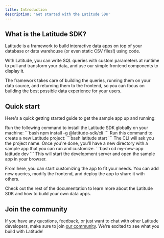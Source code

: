```yaml
---
title: Introduction
description: 'Get started with the Latitude SDK'
---
```


## What is the Latitude SDK?

Latitude is a framework to build interactive data apps on top of your database or data warehouse (or even static CSV files!) using code.

With Latitude, you can write SQL queries with custom parameters at runtime to pull and transform your data, and use our simple frontend components to display it.

The framework takes care of building the queries, running them on your data source, and returning them to the frontend, so you can focus on building the best possible data experience for your users.

## Quick start

Here's a quick getting started guide to get the sample app up and running:

<Steps>
  <Step title="Install Latitude SDK">
    Run the following command to install the Latitude SDK globally on your machine:
    ```bash
    npm install -g @latitude-sdk/cli
    ```
  </Step>
  <Step title="Create the starter project">
    Run this command to create a new Latitude project:
    ```bash
    latitude start
    ```
    The CLI will ask you the project name. Once you're done, you'll have a new directory with a sample app that you can run and customize.
  </Step>
  <Step title="Navigate to the project and run the app">
    ```bash
    cd my-new-app
    latitude dev
    ```
    This will start the development server and open the sample app in your browser.
  </Step>
</Steps>

From here, you can start customizing the app to fit your needs. You can add new queries, modify the frontend, and deploy the app to share it with others.

Check out the rest of the documentation to learn more about the Latitude SDK and how to build your own data apps.

## Join the community

If you have any questions, feedback, or just want to chat with other Latitude developers, make sure to join [our community](https://join.slack.com/t/trylatitude/shared_invite/zt-17dyj4elt-rwM~h2OorAA3NtgmibhnLA). We're excited to see what you build with Latitude!
